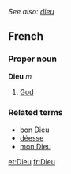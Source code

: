 ''See also: [[dieu]]''
==French==
===Proper noun===
'''Dieu''' ''m''

#[[God]]

===Related terms===
*[[bon Dieu]]
*[[déesse]]
*[[mon Dieu]]

[[et:Dieu]]
[[fr:Dieu]]
